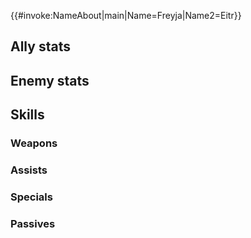 {{#invoke:NameAbout|main|Name=Freyja|Name2=Eitr}}{{HeroPage Tabs}}
{{Hero Infobox
|Name=Freyja
|Title=Lady of Nightmare
|WeaponType=Green Beast
|Origin=Fire Emblem Heroes
|Gender=Female
|MythicEffect=Light
|MythicEffect2=None
|BoostHP=5
|BoostAtk=3
|MoveType=Cavalry
|actorJP=林原めぐみ
|actorEN=Stephanie Southerland
|artist=四々九
|additionDate=July 20, 2020
|releaseDate=November 27, 2020
|cv1=0
|cv2=400700
|TagID=フレイヤ
|InternalID=593
|EnemyInternalID=56
|Properties=mythic,tiara
|description=Queen of Dökkálfheimr, realm of nightmares. Loves her older brother Freyr dearly, raging with bitter jealousy at his care for lesser mortal creatures.
}}
==Ally stats==
{{Stats Page|noheader=1
|Lv1HP=16|Lv1ATK=10|Lv1SPD=11|Lv1DEF=5|Lv1RES=7
|GRHP=55|GRATK=65|GRSPD=75|GRDEF=45|GRRES=35
}}
==Enemy stats==
{{Stats Page/Enemy|noheader=1
|Lv1HP=16|Lv1ATK=10|Lv1SPD=11|Lv1DEF=5|Lv1RES=7
|GRHP=55|GRATK=65|GRSPD=75|GRDEF=45|GRRES=35
}}
==Skills==
===Weapons===
{{Weapons Table
|weapon1=Whelp (Cavalry)
|weapon1Default=1
|weapon1Unlock=1
|weapon2=Yearling (Cavalry)
|weapon2Default=2
|weapon2Unlock=2
|weapon3=Adult (Cavalry)
|weapon3Default=4
|weapon3Unlock=3
|weapon4=Nightmare Horn
|weapon4Default=5
|weapon4Unlock=5
|hasEnemy=1
}}

===Assists===
{{Assists Table}}
===Specials===
{{Specials Table
|special1=New Moon
|special1Default=4
|special1Unlock=3
|special2=Luna
|special2Unlock=4
}}
===Passives===
{{Passives Table
|passiveA1=Atk/Spd Solo 1
|passiveA2=Atk/Spd Solo 2
|passiveA3=Atk/Spd Solo 3
|passiveA4=Atk/Spd Solo 4
|passiveA1Unlock=2
|passiveA2Unlock=3
|passiveA3Unlock=4
|passiveA4Unlock=5
|passiveB1=Binding Necklace
|passiveB2=Binding Necklace+
|passiveB1Unlock=5
|passiveB2Unlock=5
|passiveC1=Pulse Smoke 1
|passiveC2=Pulse Smoke 2
|passiveC3=Pulse Smoke 3
|passiveC4=Spd Smoke 1
|passiveC5=Spd Smoke 2
|passiveC6=Spd Smoke 3
|passiveC7=Spd Smoke 4
|passiveC1Unlock=1
|passiveC2Unlock=2
|passiveC3Unlock=4
|passiveC4Unlock=1
|passiveC5Unlock=2
|passiveC6Unlock=4
|passiveC7Unlock=5
}}
{{Heroes Navbox}}
{{Enemies Navbox}}